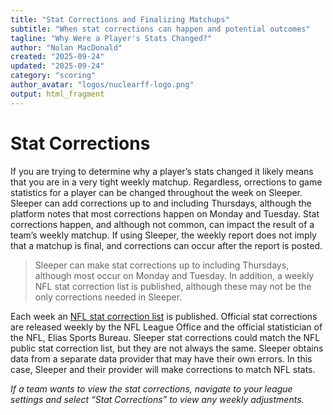 ```yaml
---
title: "Stat Corrections and Finalizing Matchups"
subtitle: "When stat corrections can happen and potential outcomes"
tagline: "Why Were a Player's Stats Changed?"
author: "Nolan MacDonald"
created: "2025-09-24"
updated: "2025-09-24"
category: "scoring"
author_avatar: "logos/nuclearff-logo.png"
output: html_fragment
---
```


# Stat Corrections

If you are trying to determine why a player's stats changed it likely means that you
are in a very tight weekly matchup.
Regardless, orrections to game statistics for a player can be changed throughout the week
on Sleeper.
Sleeper can add corrections up to and including Thursdays, although the platform
notes that most corrections happen on Monday and Tuesday.
Stat corrections happen, and although not common, can impact the result of a team's weekly matchup.
If using Sleeper, the weekly report does not imply that a matchup is final, 
and corrections can occur after the report is posted.

<blockquote>
Sleeper can make stat corrections up to including Thursdays, although most occur on
Monday and Tuesday.
In addition, a weekly NFL stat correction list is published, although these may 
not be the only corrections needed in Sleeper.
</blockquote>

Each week an [NFL stat correction list](https://fantasy.nfl.com/research/statcorrections?position=O&sort=pts&statCategory=stats&statSeason=2020&statType=weekStats&statWeek=1) is published.
Official stat corrections are released weekly by the NFL League Office and the official statistician of the NFL, Elias Sports Bureau.
Sleeper stat corrections could match the NFL public stat correction list, 
but they are not always the same.
Sleeper obtains data from a separate data provider that may have their own errors.
In this case, Sleeper and their provider will make corrections to match NFL stats.

*If a team wants to view the stat corrections, navigate to your league settings and
select "Stat Corrections" to view any weekly adjustments.*
